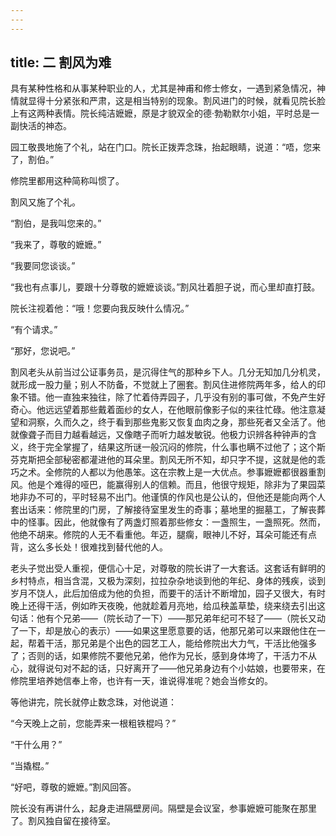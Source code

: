 ```yaml
---
---
---
```

title: 二 割风为难
---





具有某种性格和从事某种职业的人，尤其是神甫和修士修女，一遇到紧急情况，神情就显得十分紧张和严肃，这是相当特别的现象。割风进门的时候，就看见院长脸上有这两种表情。院长纯洁嬷嬷，原是才貌双全的德·勃勒默尔小姐，平时总是一副快活的神态。

园工敬畏地施了个礼，站在门口。院长正拨弄念珠，抬起眼睛，说道：“唔，您来了，割伯。”

修院里都用这种简称叫惯了。

割风又施了个礼。

“割伯，是我叫您来的。”

“我来了，尊敬的嬷嬷。”

“我要同您谈谈。”

“我也有点事儿，要跟十分尊敬的嬷嬷谈谈。”割风壮着胆子说，而心里却直打鼓。

院长注视着他：“哦！您要向我反映什么情况。”

“有个请求。”

“那好，您说吧。”

割风老头从前当过公证事务员，是沉得住气的那种乡下人。几分无知加几分机灵，就形成一股力量；别人不防备，不觉就上了圈套。割风住进修院两年多，给人的印象不错。他一直独来独往，除了忙着侍弄园子，几乎没有别的事可做，不免产生好奇心。他远远望着那些戴着面纱的女人，在他眼前像影子似的来往忙碌。他注意凝望和洞察，久而久之，终于看到那些鬼影又恢复血肉之身，那些死者又全活了。他就像聋子而目力越看越远，又像瞎子而听力越发敏锐。他极力识辨各种钟声的含义，终于完全掌握了，结果这所谜一般沉闷的修院，什么事也瞒不过他了；这个斯芬克斯把全部秘密都灌进他的耳朵里。割风无所不知，却只字不提，这就是他的乖巧之术。全修院的人都以为他愚笨。这在宗教上是一大优点。参事嬷嬷都很器重割风。他是个难得的哑巴，能赢得别人的信赖。而且，他很守规矩，除非为了果园菜地非办不可的，平时轻易不出门。他谨慎的作风也是公认的，但他还是能向两个人套出话来：修院里的门房，了解接待室里发生的奇事；墓地里的掘墓工，了解丧葬中的怪事。因此，他就像有了两盏灯照着那些修女：一盏照生，一盏照死。然而，他绝不胡来。修院的人无不看重他。年迈，腿瘸，眼神儿不好，耳朵可能还有点背，这么多长处！很难找到替代他的人。

老头子觉出受人重视，便信心十足，对尊敬的院长讲了一大套话。这套话有鲜明的乡村特点，相当含混，又极为深刻，拉拉杂杂地谈到他的年纪、身体的残疾，谈到岁月不饶人，此后加倍成为他的负担，而要干的活计不断增加，园子又很大，有时晚上还得干活，例如昨天夜晚，他就趁着月亮地，给瓜秧盖草垫，绕来绕去引出这句话：他有个兄弟——（院长动了一下）——那兄弟年纪可不轻了——（院长又动了一下，却是放心的表示）——如果这里愿意要的话，他那兄弟可以来跟他住在一起，帮着干活，那兄弟是个出色的园艺工人，能给修院出大力气，干活比他强多了；否则的话，如果修院不要他兄弟，他作为兄长，感到身体垮了，干活力不从心，就得说句对不起的话，只好离开了——他兄弟身边有个小姑娘，也要带来，在修院里培养她信奉上帝，也许有一天，谁说得准呢？她会当修女的。

等他讲完，院长就停止数念珠，对他说道：

“今天晚上之前，您能弄来一根粗铁棍吗？”

“干什么用？”

“当撬棍。”

“好吧，尊敬的嬷嬷。”割风回答。

院长没有再讲什么，起身走进隔壁房间。隔壁是会议室，参事嬷嬷可能聚在那里了。割风独自留在接待室。